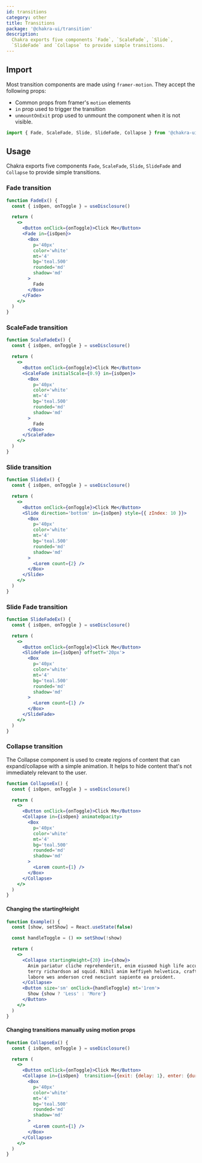 ```yaml
---
id: transitions
category: other
title: Transitions
package: '@chakra-ui/transition'
description:
  Chakra exports five components `Fade`, `ScaleFade`, `Slide`,
  `SlideFade` and `Collapse` to provide simple transitions.
---
```


## Import

Most transition components are made using `framer-motion`. They accept the
following props:

- Common props from framer's `motion` elements
- `in` prop used to trigger the transition
- `unmountOnExit` prop used to unmount the component when it is not visible.

```js
import { Fade, ScaleFade, Slide, SlideFade, Collapse } from '@chakra-ui/react'
```

## Usage

Chakra exports five components `Fade`, `ScaleFade`, `Slide`, `SlideFade` and `Collapse` to
provide simple transitions.

### Fade transition

```jsx
function FadeEx() {
  const { isOpen, onToggle } = useDisclosure()

  return (
    <>
      <Button onClick={onToggle}>Click Me</Button>
      <Fade in={isOpen}>
        <Box
          p='40px'
          color='white'
          mt='4'
          bg='teal.500'
          rounded='md'
          shadow='md'
        >
          Fade
        </Box>
      </Fade>
    </>
  )
}
```

### ScaleFade transition

```jsx
function ScaleFadeEx() {
  const { isOpen, onToggle } = useDisclosure()

  return (
    <>
      <Button onClick={onToggle}>Click Me</Button>
      <ScaleFade initialScale={0.9} in={isOpen}>
        <Box
          p='40px'
          color='white'
          mt='4'
          bg='teal.500'
          rounded='md'
          shadow='md'
        >
          Fade
        </Box>
      </ScaleFade>
    </>
  )
}
```

### Slide transition

```jsx
function SlideEx() {
  const { isOpen, onToggle } = useDisclosure()

  return (
    <>
      <Button onClick={onToggle}>Click Me</Button>
      <Slide direction='bottom' in={isOpen} style={{ zIndex: 10 }}>
        <Box
          p='40px'
          color='white'
          mt='4'
          bg='teal.500'
          rounded='md'
          shadow='md'
        >
          <Lorem count={2} />
        </Box>
      </Slide>
    </>
  )
}
```

### Slide Fade transition

```jsx
function SlideFadeEx() {
  const { isOpen, onToggle } = useDisclosure()

  return (
    <>
      <Button onClick={onToggle}>Click Me</Button>
      <SlideFade in={isOpen} offsetY='20px'>
        <Box
          p='40px'
          color='white'
          mt='4'
          bg='teal.500'
          rounded='md'
          shadow='md'
        >
          <Lorem count={1} />
        </Box>
      </SlideFade>
    </>
  )
}
```

### Collapse transition

The Collapse component is used to create regions of content that can
expand/collapse with a simple animation. It helps to hide content that's not
immediately relevant to the user.

```jsx
function CollapseEx() {
  const { isOpen, onToggle } = useDisclosure()

  return (
    <>
      <Button onClick={onToggle}>Click Me</Button>
      <Collapse in={isOpen} animateOpacity>
        <Box
          p='40px'
          color='white'
          mt='4'
          bg='teal.500'
          rounded='md'
          shadow='md'
        >
          <Lorem count={1} />
        </Box>
      </Collapse>
    </>
  )
}
```

#### Changing the startingHeight

```jsx
function Example() {
  const [show, setShow] = React.useState(false)

  const handleToggle = () => setShow(!show)

  return (
    <>
      <Collapse startingHeight={20} in={show}>
        Anim pariatur cliche reprehenderit, enim eiusmod high life accusamus
        terry richardson ad squid. Nihil anim keffiyeh helvetica, craft beer
        labore wes anderson cred nesciunt sapiente ea proident.
      </Collapse>
      <Button size='sm' onClick={handleToggle} mt='1rem'>
        Show {show ? 'Less' : 'More'}
      </Button>
    </>
  )
}
```

#### Changing transitions manually using motion props

```jsx
function CollapseEx() {
  const { isOpen, onToggle } = useDisclosure()

  return (
    <>
      <Button onClick={onToggle}>Click Me</Button>
      <Collapse in={isOpen}  transition={{exit: {delay: 1}, enter: {duration: 0.5}}}>
        <Box
          p='40px'
          color='white'
          mt='4'
          bg='teal.500'
          rounded='md'
          shadow='md'
        >
          <Lorem count={1} />
        </Box>
      </Collapse>
    </>
  )
}
```
